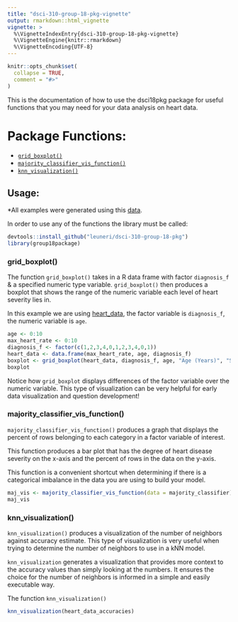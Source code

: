 ```yaml
---
title: "dsci-310-group-18-pkg-vignette"
output: rmarkdown::html_vignette
vignette: >
  %\VignetteIndexEntry{dsci-310-group-18-pkg-vignette}
  %\VignetteEngine{knitr::rmarkdown}
  %\VignetteEncoding{UTF-8}
---
```


```r
knitr::opts_chunk$set(
  collapse = TRUE,
  comment = "#>"
)
```


This is the documentation of how to use the dsci18pkg package for useful functions that you may need for your data analysis on heart data.

# Package Functions:

- [`grid_boxplot()`](#grid_boxplot())
- [`majority_classifier_vis_function()`](#majority_classifier_vis_function())
- [`knn_visualization()`](#knn_visualizations)

## Usage:

\*All examples were generated using this
[data](https://raw.githubusercontent.com/Dokkaebi10/dsci-310-group-18/main/data/processed/heart_data.csv).

In order to use any of the functions the library must be called:

```r
devtools::install_github("leuneri/dsci-310-group-18-pkg")
library(group18package)
```

### grid_boxplot()

The function `grid_boxplot()` takes in a R data frame with factor
`diagnosis_f` & a specified numeric type variable. `grid_boxplot()` then
produces a boxplot that shows the range of the numeric variable each
level of heart severity lies in.

In this example we are using
[heart_data](https://raw.githubusercontent.com/Dokkaebi10/dsci-310-group-18/main/data/processed/heart_data.csv),
the factor variable is `diagnosis_f`, the numeric variable is `age`.

``` r
age <- 0:10
max_heart_rate <- 0:10
diagnosis_f <- factor(c(1,2,3,4,0,1,2,3,4,0,1))
heart_data <- data.frame(max_heart_rate, age, diagnosis_f)
boxplot <- grid_boxplot(heart_data, diagnosis_f, age, "Age (Years)", "Severity of heart disease \n compared to age of patient")
boxplot
```

Notice how `grid_boxplot` displays differences of the factor variable
over the numeric variable. This type of visualization can be very
helpful for early data visualization and question development!

### majority_classifier_vis_function()

`majority_classifier_vis_function()` produces a graph that displays the
percent of rows belonging to each category in a factor variable of
interest.

This function produces a bar plot that has the degree of heart disease
severity on the x-axis and the percent of rows in the data on the
y-axis.

This function is a convenient shortcut when determining if there is a
categorical imbalance in the data you are using to build your model.

``` r
maj_vis <- majority_classifier_vis_function(data = majority_classifier)
maj_vis
```

### knn_visualization()

`knn_visualization()` produces a visualization of the number of
neighbors against accuracy estimate. This type of visualization is very
useful when trying to determine the number of neighbors to use in a kNN
model.

`knn_visualization` generates a visualization that provides more context
to the accuracy values than simply looking at the numbers. It ensures
the choice for the number of neighbors is informed in a simple and
easily executable way.

The function `knn_visualization()`

``` r
knn_visualization(heart_data_accuracies)
```
